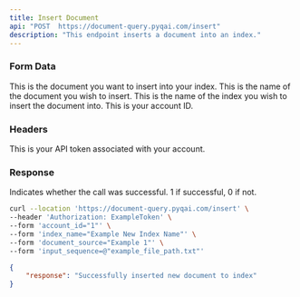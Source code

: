 ```yaml
---
title: Insert Document
api: "POST  https://document-query.pyqai.com/insert"
description: "This endpoint inserts a document into an index."
---
```


### Form Data

<ParamField path="input_sequence" type="file">
  This is the document you want to insert into your index.
</ParamField>

<ParamField path="document_source" type="string">
  This is the name of the document you wish to insert.
</ParamField>

<ParamField path="index_name" type="string">
  This is the name of the index you wish to insert the document into.
</ParamField>

<ParamField path="account_id" type="int">
  This is your account ID.
</ParamField>

### Headers

<ParamField header="Authorization" type="string">
  This is your API token associated with your account.
</ParamField>

### Response

<ResponseField name="success" type="number">
  Indicates whether the call was successful. 1 if successful, 0 if not.
</ResponseField>

<RequestExample>

```bash Example Request
curl --location 'https://document-query.pyqai.com/insert' \
--header 'Authorization: ExampleToken' \
--form 'account_id="1"' \
--form 'index_name="Example New Index Name"' \
--form 'document_source="Example 1"' \
--form 'input_sequence=@"example_file_path.txt"'
```

</RequestExample>

<ResponseExample>

```json Response
{
    "response": "Successfully inserted new document to index"
}
```

</ResponseExample>
